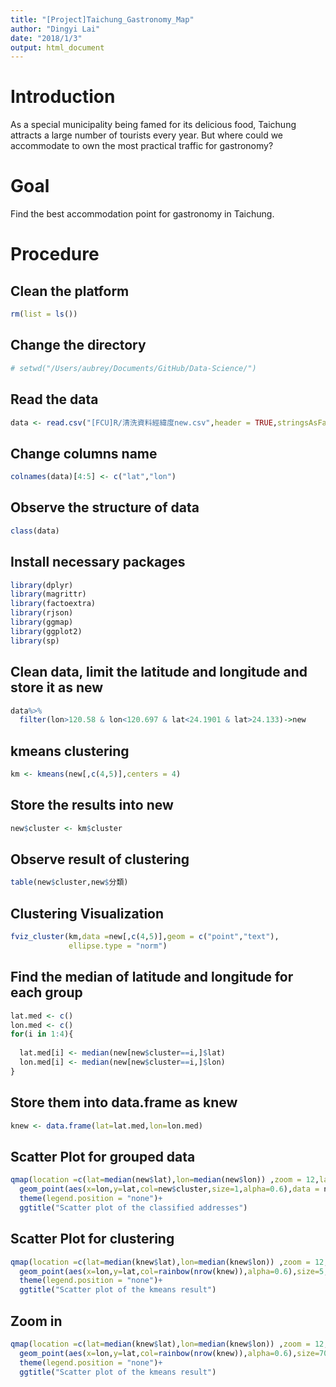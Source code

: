 ```yaml
---
title: "[Project]Taichung_Gastronomy_Map"
author: "Dingyi Lai"
date: "2018/1/3"
output: html_document
---
```


# Introduction
As a special municipality being famed for its delicious food, Taichung attracts a large number of tourists every year. But where could we accommodate to own the most practical traffic for gastronomy?

# Goal
Find the best accommodation point for gastronomy in Taichung.

# Procedure
## Clean the platform
```r
rm(list = ls()) 
```

## Change the directory
```r
# setwd("/Users/aubrey/Documents/GitHub/Data-Science/")
```

## Read the data
```r

data <- read.csv("[FCU]R/清洗資料經緯度new.csv",header = TRUE,stringsAsFactors = FALSE,fileEncoding = "BIG5")
```

## Change columns name
```r
colnames(data)[4:5] <- c("lat","lon")
```

## Observe the structure of data
```r
class(data)
```

## Install necessary packages
```r
library(dplyr)
library(magrittr)
library(factoextra)
library(rjson)
library(ggmap)
library(ggplot2)
library(sp)
```

## Clean data, limit the latitude and longitude and store it as new
```r
data%>%
  filter(lon>120.58 & lon<120.697 & lat<24.1901 & lat>24.133)->new
```

## kmeans clustering
```r
km <- kmeans(new[,c(4,5)],centers = 4)
```

## Store the results into new
```r
new$cluster <- km$cluster
```

## Observe result of clustering
```r
table(new$cluster,new$分類)
```

## Clustering Visualization
```r
fviz_cluster(km,data =new[,c(4,5)],geom = c("point","text"), 
             ellipse.type = "norm")
```

## Find the median of latitude and longitude for each group
```r
lat.med <- c()
lon.med <- c()
for(i in 1:4){
  
  lat.med[i] <- median(new[new$cluster==i,]$lat)
  lon.med[i] <- median(new[new$cluster==i,]$lon)
}
```

## Store them into data.frame as knew
```r
knew <- data.frame(lat=lat.med,lon=lon.med)
```

## Scatter Plot for grouped data
```r
qmap(location =c(lat=median(new$lat),lon=median(new$lon)) ,zoom = 12,language ="zh-TW")+
  geom_point(aes(x=lon,y=lat,col=new$cluster,size=1,alpha=0.6),data = new)+
  theme(legend.position = "none")+
  ggtitle("Scatter plot of the classified addresses")
```

## Scatter Plot for clustering
```r
qmap(location =c(lat=median(knew$lat),lon=median(knew$lon)) ,zoom = 12,language ="zh-TW")+
  geom_point(aes(x=lon,y=lat,col=rainbow(nrow(knew)),alpha=0.6),size=5,data = knew)+
  theme(legend.position = "none")+
  ggtitle("Scatter plot of the kmeans result")
```

## Zoom in
```r
qmap(location =c(lat=median(knew$lat),lon=median(knew$lon)) ,zoom = 12,language ="zh-TW")+
  geom_point(aes(x=lon,y=lat,col=rainbow(nrow(knew)),alpha=0.6),size=70,data = knew)+
  theme(legend.position = "none")+
  ggtitle("Scatter plot of the kmeans result")
```
